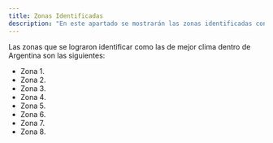```yaml
---
title: Zonas Identificadas
description: "En este apartado se mostrarán las zonas identificadas con mejor cloma de Argentina."
---
```


Las zonas que se lograron identificar como las de mejor clima dentro de Argentina son las siguientes:

- Zona 1.
- Zona 2.
- Zona 3.
- Zona 4.
- Zona 5.
- Zona 6.
- Zona 7.
- Zona 8.
